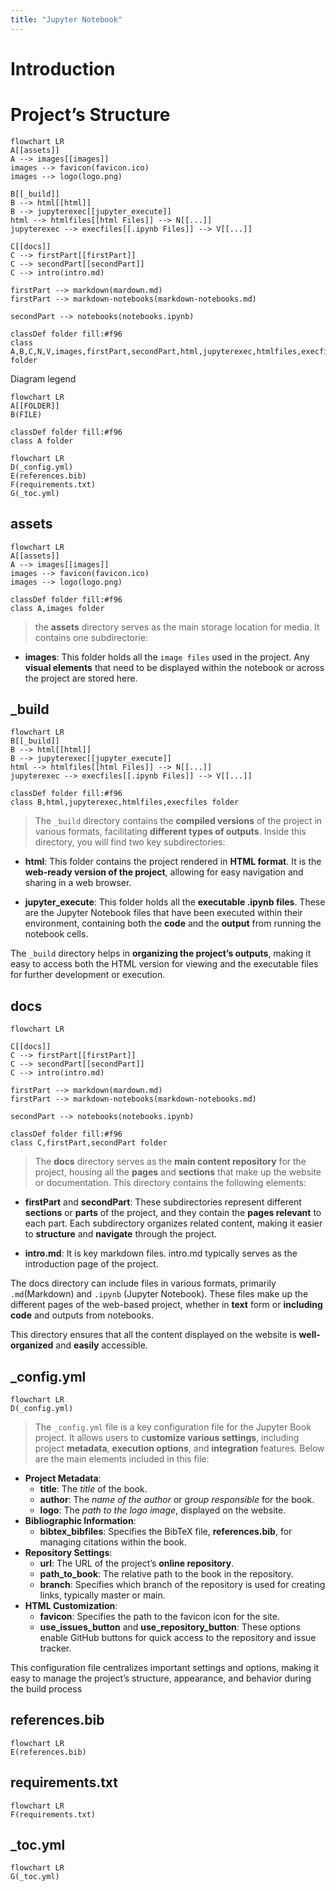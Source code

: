 ```yaml
---
title: "Jupyter Notebook"
---
```


# Introduction


# Project's Structure

```mermaid
flowchart LR
A[[assets]]
A --> images[[images]]
images --> favicon(favicon.ico)
images --> logo(logo.png)

B[[_build]]
B --> html[[html]]
B --> jupyterexec[[jupyter_execute]]
html --> htmlfiles[[html Files]] --> N[[...]]
jupyterexec --> execfiles[[.ipynb Files]] --> V[[...]]

C[[docs]]
C --> firstPart[[firstPart]]
C --> secondPart[[secondPart]]
C --> intro(intro.md)

firstPart --> markdown(mardown.md)
firstPart --> markdown-notebooks(markdown-notebooks.md)

secondPart --> notebooks(notebooks.ipynb)

classDef folder fill:#f96
class A,B,C,N,V,images,firstPart,secondPart,html,jupyterexec,htmlfiles,execfiles folder
```

::: {.column-margin}
Diagram legend

```mermaid
flowchart LR
A[[FOLDER]]
B(FILE)

classDef folder fill:#f96
class A folder
```
:::

```mermaid
flowchart LR
D(_config.yml)
E(references.bib)
F(requirements.txt)
G(_toc.yml)
```

## assets

```mermaid
flowchart LR
A[[assets]]
A --> images[[images]]
images --> favicon(favicon.ico)
images --> logo(logo.png)

classDef folder fill:#f96
class A,images folder
```

>the **assets** directory serves as the main storage location for media.
>It contains one subdirectorie:

- **images**: This folder holds all the `image files` used in the project. Any **visual elements** that need to be displayed within the notebook or across the project are stored here.

## _build

```mermaid
flowchart LR
B[[_build]]
B --> html[[html]]
B --> jupyterexec[[jupyter_execute]]
html --> htmlfiles[[html Files]] --> N[[...]]
jupyterexec --> execfiles[[.ipynb Files]] --> V[[...]]

classDef folder fill:#f96
class B,html,jupyterexec,htmlfiles,execfiles folder
```

>The `_build` directory contains the **compiled versions** of the project in various formats, facilitating **different types of outputs**.
>Inside this directory, you will find two key subdirectories:

- **html**: This folder contains the project rendered in **HTML format**. It is the **web-ready version of the project**, allowing for easy navigation and sharing in a web browser.

- **jupyter_execute**: This folder holds all the **executable .ipynb files**. These are the Jupyter Notebook files that have been executed within their environment, containing both the **code** and the **output** from running the notebook cells.

The `_build` directory helps in **organizing the project’s outputs**, making it easy to access both the HTML version for viewing and the executable files for further development or execution.

## docs

```mermaid
flowchart LR

C[[docs]]
C --> firstPart[[firstPart]]
C --> secondPart[[secondPart]]
C --> intro(intro.md)

firstPart --> markdown(mardown.md)
firstPart --> markdown-notebooks(markdown-notebooks.md)

secondPart --> notebooks(notebooks.ipynb)

classDef folder fill:#f96
class C,firstPart,secondPart folder
```

> The **docs** directory serves as the **main content repository** for the project, housing all the **pages** and **sections** that make up the website or documentation. This directory contains the following elements:

- **firstPart** and **secondPart**: These subdirectories represent different **sections** or **parts** of the project, and they contain the **pages relevant** to each part. Each subdirectory organizes related content, making it easier to **structure** and **navigate** through the project.

- **intro.md**: It is key markdown files. intro.md typically serves as the introduction page of the project.

The docs directory can include files in various formats, primarily `.md`(Markdown) and ``.ipynb`` (Jupyter Notebook). These files make up the different pages of the web-based project, whether in **text** form or **including code** and outputs from notebooks.

This directory ensures that all the content displayed on the website is **well-organized** and **easily** accessible.

## _config.yml

```mermaid
flowchart LR
D(_config.yml)
```

>The `_config.yml` file is a key configuration file for the Jupyter Book project. It allows users to c**ustomize various settings**, including project **metadata**, **execution options**, and **integration** features.
>Below are the main elements included in this file:

- **Project Metadata**:
    - **title**: The *title* of the book.
    - **author**: The *name of the author* or g*roup responsible* for the book.
    - **logo**: The *path to the logo image*, displayed on the website.

- **Bibliographic Information**:
    - **bibtex_bibfiles**: Specifies the BibTeX file, **references.bib**, for managing citations within the book.

- **Repository Settings**:
    - **url**: The URL of the project’s **online repository**.
    - **path_to_book**: The relative path to the book in the repository.
    - **branch**: Specifies which branch of the repository is used for creating links, typically master or main.

- **HTML Customization**:
    - **favicon**: Specifies the path to the favicon icon for the site.
    - **use_issues_button** and **use_repository_button**: These options enable GitHub buttons for quick access to the repository and issue tracker.

This configuration file centralizes important settings and options, making it easy to manage the project's structure, appearance, and behavior during the build process

## references.bib

```mermaid
flowchart LR
E(references.bib)
```



## requirements.txt

```mermaid
flowchart LR
F(requirements.txt)
```

## _toc.yml

```mermaid
flowchart LR
G(_toc.yml)
```
